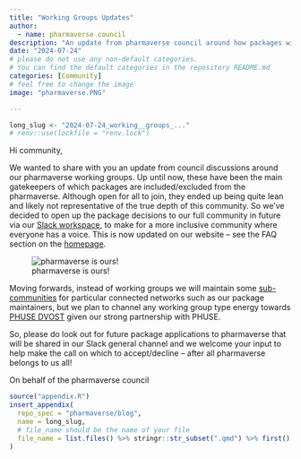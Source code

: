 ```yaml
---
title: "Working Groups Updates"
author:
  - name: pharmaverse council
description: "An update from pharmaverse council around how packages will get included in pharmaverse in future."
date: "2024-07-24"
# please do not use any non-default categories.
# You can find the default categories in the repository README.md
categories: [Community]
# feel free to change the image
image: "pharmaverse.PNG"

---
```


<!--------------- typical setup ----------------->

```r
long_slug <- "2024-07-24_working__groups_..."
# renv::use(lockfile = "renv.lock")
```

<!--------------- post begins here ----------------->

Hi community,

We wanted to share with you an update from council discussions around our
pharmaverse working groups. Up until now, these have been the main gatekeepers
of which packages are included/excluded from the pharmaverse. Although open for
all to join, they ended up being quite lean and likely not representative of the
true depth of this community. So we’ve decided to open up the package decisions
to our full community in future via our [Slack workspace](https://pharmaverse.slack.com/), to make for a more
inclusive community where everyone has a voice. This is now updated on our
website – see the FAQ section on the [homepage](https://pharmaverse.org/).

![pharmaverse is ours!](hands.PNG){fig-align="center"}

Moving forwards, instead of working groups we will maintain some
[sub-communities](https://pharmaverse.org/contribute/wg/)
for particular connected networks such as our package maintainers, but we plan
to channel any working group type energy towards
[PHUSE DVOST](https://advance.phuse.global/pages/viewpage.action?pageId=327777)
given our strong partnership with PHUSE.

So, please do look out for future package applications to pharmaverse that will
be shared in our Slack general channel and we welcome your input to help make
the call on which to accept/decline – after all pharmaverse belongs to us all!

On behalf of the pharmaverse council


<!--------------- appendices go here ----------------->

```r
source("appendix.R")
insert_appendix(
  repo_spec = "pharmaverse/blog",
  name = long_slug,
  # file_name should be the name of your file
  file_name = list.files() %>% stringr::str_subset(".qmd") %>% first()
)
```
